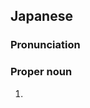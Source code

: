 ==Japanese==
{{ja-kanjitab|くに|こ}}

===Pronunciation===
{{ja-pron|くにこ}}

===Proper noun===
{{ja-pos|proper|くにこ}}

# {{given name|female|lang=ja|sort=くにこ}}